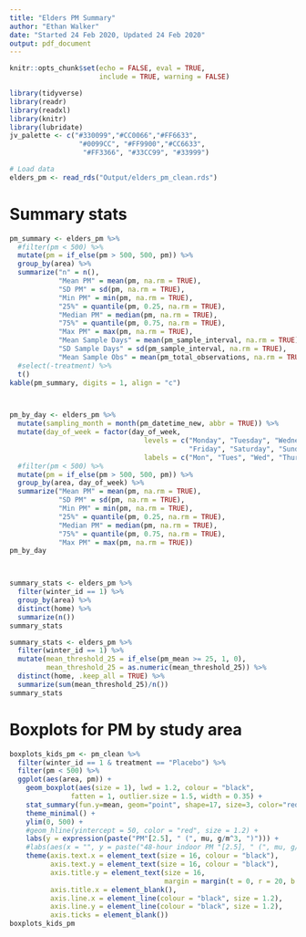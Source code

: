 ```yaml
---
title: "Elders PM Summary"
author: "Ethan Walker"
date: "Started 24 Feb 2020, Updated 24 Feb 2020"
output: pdf_document
---
```


```r
knitr::opts_chunk$set(echo = FALSE, eval = TRUE, 
                      include = TRUE, warning = FALSE)
```

```r
library(tidyverse)
library(readr)
library(readxl)
library(knitr)
library(lubridate)
jv_palette <- c("#330099","#CC0066","#FF6633", 
                 "#0099CC", "#FF9900","#CC6633",
                  "#FF3366", "#33CC99", "#33999")
```

```r
# Load data
elders_pm <- read_rds("Output/elders_pm_clean.rds")
```

# Summary stats
```r
pm_summary <- elders_pm %>% 
  #filter(pm < 500) %>% 
  mutate(pm = if_else(pm > 500, 500, pm)) %>% 
  group_by(area) %>% 
  summarize("n" = n(),
            "Mean PM" = mean(pm, na.rm = TRUE), 
            "SD PM" = sd(pm, na.rm = TRUE),
            "Min PM" = min(pm, na.rm = TRUE), 
            "25%" = quantile(pm, 0.25, na.rm = TRUE),
            "Median PM" = median(pm, na.rm = TRUE),
            "75%" = quantile(pm, 0.75, na.rm = TRUE),
            "Max PM" = max(pm, na.rm = TRUE),
            "Mean Sample Days" = mean(pm_sample_interval, na.rm = TRUE),
            "SD Sample Days" = sd(pm_sample_interval, na.rm = TRUE),
            "Mean Sample Obs" = mean(pm_total_observations, na.rm = TRUE)) %>% 
  #select(-treatment) %>% 
  t() 
kable(pm_summary, digits = 1, align = "c")



pm_by_day <- elders_pm %>% 
  mutate(sampling_month = month(pm_datetime_new, abbr = TRUE)) %>% 
  mutate(day_of_week = factor(day_of_week,
                                 levels = c("Monday", "Tuesday", "Wednesday", "Thursday",
                                            "Friday", "Saturday", "Sunday"),
                                 labels = c("Mon", "Tues", "Wed", "Thur", "Fri", "Sat", "Sun"))) %>% 
  #filter(pm < 500) %>% 
  mutate(pm = if_else(pm > 500, 500, pm)) %>% 
  group_by(area, day_of_week) %>% 
  summarize("Mean PM" = mean(pm, na.rm = TRUE), 
            "SD PM" = sd(pm, na.rm = TRUE),
            "Min PM" = min(pm, na.rm = TRUE), 
            "25%" = quantile(pm, 0.25, na.rm = TRUE),
            "Median PM" = median(pm, na.rm = TRUE),
            "75%" = quantile(pm, 0.75, na.rm = TRUE),
            "Max PM" = max(pm, na.rm = TRUE))
pm_by_day



summary_stats <- elders_pm %>% 
  filter(winter_id == 1) %>% 
  group_by(area) %>% 
  distinct(home) %>% 
  summarize(n())
summary_stats

summary_stats <- elders_pm %>% 
  filter(winter_id == 1) %>% 
  mutate(mean_threshold_25 = if_else(pm_mean >= 25, 1, 0),
         mean_threshold_25 = as.numeric(mean_threshold_25)) %>% 
  distinct(home, .keep_all = TRUE) %>% 
  summarize(sum(mean_threshold_25)/n())
summary_stats
```


# Boxplots for PM by study area
```r
boxplots_kids_pm <- pm_clean %>% 
  filter(winter_id == 1 & treatment == "Placebo") %>% 
  filter(pm < 500) %>% 
  ggplot(aes(area, pm)) +
    geom_boxplot(aes(size = 1), lwd = 1.2, colour = "black", 
               fatten = 1, outlier.size = 1.5, width = 0.35) +
    stat_summary(fun.y=mean, geom="point", shape=17, size=3, color="red") +
    theme_minimal() +
    ylim(0, 500) +
    #geom_hline(yintercept = 50, color = "red", size = 1.2) +
    labs(y = expression(paste("PM"[2.5], " (", mu, g/m^3, ")"))) +
    #labs(aes(x = "", y = paste("48-hour indoor PM "[2.5], " (", mu, g/m^3, ")"))) +
    theme(axis.text.x = element_text(size = 16, colour = "black"),
          axis.text.y = element_text(size = 16, colour = "black"),
          axis.title.y = element_text(size = 16,
                                      margin = margin(t = 0, r = 20, b = 0, l = 0)),
          axis.title.x = element_blank(),
          axis.line.x = element_line(colour = "black", size = 1.2), 
          axis.line.y = element_line(colour = "black", size = 1.2), 
          axis.ticks = element_blank())
boxplots_kids_pm
```

